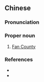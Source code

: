 {{also|范县}}
==Chinese==
{{zh-forms|s=范县}}

===Pronunciation===
{{zh-pron
|m=Fàn Xiàn
|c=faan6 jyun6
|cat=pn
}}

===Proper noun===
{{zh-proper noun}}

# [[w:Fan County|Fan County]]

===References===
* {{pedialite|范縣|lang=zh}}
* {{pedialite|Fan County}}